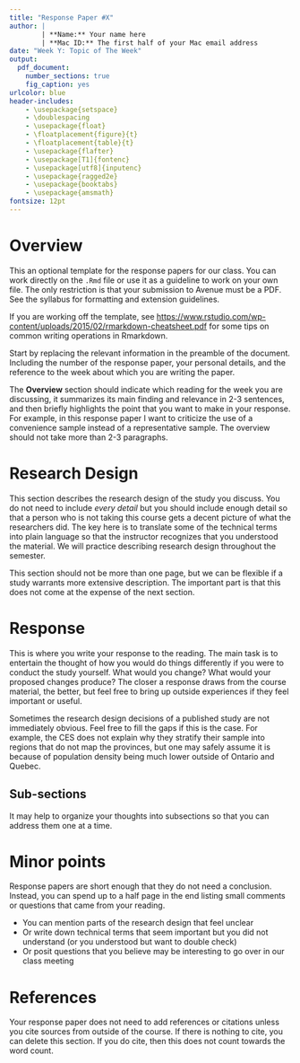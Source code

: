 ```yaml
---
title: "Response Paper #X"
author: |
        | **Name:** Your name here
        | **Mac ID:** The first half of your Mac email address
date: "Week Y: Topic of The Week"
output: 
  pdf_document:
    number_sections: true
    fig_caption: yes
urlcolor: blue
header-includes:
    - \usepackage{setspace}
    - \doublespacing
    - \usepackage{float}
    - \floatplacement{figure}{t}
    - \floatplacement{table}{t}
    - \usepackage{flafter}
    - \usepackage[T1]{fontenc}
    - \usepackage[utf8]{inputenc}
    - \usepackage{ragged2e}
    - \usepackage{booktabs}
    - \usepackage{amsmath}
fontsize: 12pt
---
```


# Overview

This an optional template for the response papers for our class. You can work directly on the `.Rmd` file or use it as a guideline to work on your own file. The only restriction is that your submission to Avenue must be a PDF. See the syllabus for formatting and extension guidelines.

If you are working off the template, see <https://www.rstudio.com/wp-content/uploads/2015/02/rmarkdown-cheatsheet.pdf> for some tips on common writing operations in Rmarkdown.

Start by replacing the relevant information in the preamble of the document. Including the number of the response paper, your personal details, and the reference to the week about which you are writing the paper.

The **Overview** section should indicate which reading for the week you are discussing, it summarizes its main finding and relevance in 2-3 sentences, and then briefly highlights the point that you want to make in your response. For example, in this response paper I want to criticize the use of a convenience sample instead of a representative sample. The overview should not take more than 2-3 paragraphs.

# Research Design

This section describes the research design of the study you discuss. You do not need to include *every detail* but you should include enough detail so that a person who is not taking this course gets a decent picture of what the researchers did. The key here is to translate some of the technical terms into plain language so that the instructor recognizes that you understood the material. We will practice describing research design throughout the semester. 

This section should not be more than one page, but we can be flexible if a study warrants more extensive description. The important part is that this does not come at the expense of the next section.

# Response

This is where you write your response to the reading. The main task is to entertain the thought of how you would do things differently if you were to conduct the study yourself. What would you change? What would your proposed changes produce? The closer a response draws from the course material, the better, but feel free to bring up outside experiences if they feel important or useful. 

Sometimes the research design decisions of a published study are not immediately obvious. Feel free to fill the gaps if this is the case. For example, the CES does not explain why they stratify their sample into regions that do not map the provinces, but one may safely assume it is because of population density being much lower outside of Ontario and Quebec.

## Sub-sections

It may help to organize your thoughts into subsections so that you can address them one at a time.

# Minor points

Response papers are short enough that they do not need a conclusion. Instead, you can spend up to a half page in the end listing small comments or questions that came from your reading.

- You can mention parts of the research design that feel unclear
- Or write down technical terms that seem important but you did not understand (or you understood but want to double check)
- Or posit questions that you believe may be interesting to go over in our class meeting

# References

Your response paper does not need to add references or citations unless you cite sources from outside of the course. If there is nothing to cite, you can delete this section. If you do cite, then this does not count towards the word count.

